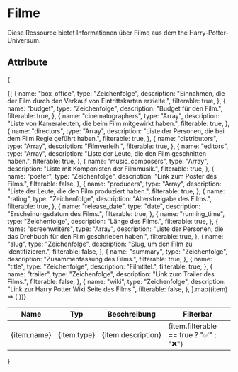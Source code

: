 # Filme

Diese Ressource bietet Informationen über Filme aus dem the Harry-Potter-Universum.

## Attribute

{
<table>
  <thead>
    <tr>
      <th>Name</th>
      <th>Typ</th>
      <th>Beschreibung</th>
      <th>Filterbar</th>
    </tr>
  </thead>
  <tbody>
    {[
      {
        name: "box_office",
        type: "Zeichenfolge",
        description: "Einnahmen, die der Film durch den Verkauf von Eintrittskarten erzielte.",
        filterable: true,
      },
      {
        name: "budget",
        type: "Zeichenfolge",
        description: "Budget für den Film.",
        filterable: true,
      },
      {
        name: "cinematographers",
        type: "Array",
        description: "Liste von Kameraleuten, die beim Film mitgewirkt haben.",
        filterable: true,
      },
      {
        name: "directors",
        type: "Array",
        description: "Liste der Personen, die bei dem Film Regie geführt haben.",
        filterable: true,
      },
      {
        name: "distributors",
        type: "Array",
        description: "Filmverleih.",
        filterable: true,
      },
      {
        name: "editors",
        type: "Array",
        description: "Liste der Leute, die den Film geschnitten haben.",
        filterable: true,
      },
      {
        name: "music_composers",
        type: "Array",
        description: "Liste mit Komponisten der Filmmusik.",
        filterable: true,
      },
      {
        name: "poster",
        type: "Zeichenfolge",
        description: "Link zum Poster des Films.",
        filterable: false,
      },
      {
        name: "producers",
        type: "Array",
        description: "Liste der Leute, die den Film produziert haben.",
        filterable: true,
      },
      {
        name: "rating",
        type: "Zeichenfolge",
        description: "Altersfreigabe des Films.",
        filterable: true,
      },
      {
        name: "release_date",
        type: "date",
        description: "Erscheinungsdatum des Films.",
        filterable: true,
      },
      {
        name: "running_time",
        type: "Zeichenfolge",
        description: "Länge des Films.",
        filterable: true,
      },
      {
        name: "screenwriters",
        type: "Array",
        description: "Liste der Personen, die das Drehbuch für den Film geschrieben haben.",
        filterable: true,
      },
      {
        name: "slug",
        type: "Zeichenfolge",
        description: "Slug, um den Film zu identifizieren.",
        filterable: false,
      },
      {
        name: "summary",
        type: "Zeichenfolge",
        description: "Zusammenfassung des Films.",
        filterable: true,
      },
      {
        name: "title",
        type: "Zeichenfolge",
        description: "Filmtitel.",
        filterable: true,
      },
      {
        name: "trailer",
        type: "Zeichenfolge",
        description: "Link zum Trailer des Films.",
        filterable: false,
      },
      {
        name: "wiki",
        type: "Zeichenfolge",
        description: "Link zur Harry Potter Wiki Seite des Films.",
        filterable: false,
      },
    ].map((item) => (
      <tr key={item.name}>
        <td>{item.name}</td>
        <td>{item.type}</td>
        <td>{item.description}</td>
        <td>{item.filterable == true ? "✅" : "❌"}</td>
      </tr>
    ))}
  </tbody>
</table>
}

